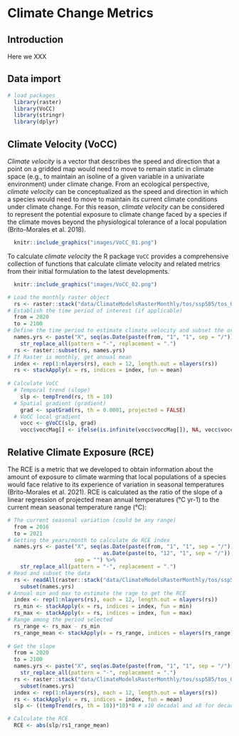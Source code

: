 # Climate Change Metrics

## Introduction

Here we XXX

## Data import


```r
# load packages
  library(raster)
  library(VoCC)
  library(stringr)
  library(dplyr)
```

## Climate Velocity (VoCC)

_Climate velocity_ is a vector that describes the speed and direction that a point on a gridded map would need to move to remain static in climate space (e.g., to maintain an isoline of a given variable in a univariate environment) under climate change. From an ecological perspective, _climate velocity_ can be conceptualized as the speed and direction in which a species would need to move to maintain its current climate conditions under climate change. For this reason, _climate velocity_ can be considered to represent the potential exposure to climate change faced by a species if the climate moves beyond the physiological tolerance of a local population (Brito-Morales et al. 2018).

```r
  knitr::include_graphics("images/VoCC_01.png")
```

To calculate _climate velocity_ the R package `VoCC` provides a comprehensive collection of functions that calculate climate velocity and related metrics from their initial formulation to the latest developments.

```r
  knitr::include_graphics("images/VoCC_02.png")
```

```r
# Load the monthly raster object
  rs <- raster::stack("data/ClimateModelsRasterMonthly/tos/ssp585/tos_Omon_GFDL-CM4_ssp585_2015-2100.grd")
# Establish the time period of interest (if applicable)
  from = 2020
  to = 2100
# Define the time period to estimate climate velocity and subset the original raster
  names.yrs <- paste("X", seq(as.Date(paste(from, "1", "1", sep = "/")), as.Date(paste(to, "12", "1", sep = "/")), by = "month"), sep = "") %>%
    str_replace_all(pattern = "-", replacement = ".")
  rs <- raster::subset(rs, names.yrs)
# If Raster is monthly, get annual mean
  index <- rep(1:nlayers(rs), each = 12, length.out = nlayers(rs))
  rs <- stackApply(x = rs, indices = index, fun = mean)
  
# Calculate VoCC
  # Temporal trend (slope)
    slp <- tempTrend(rs, th = 10)
  # Spatial gradient (gradient)
    grad <- spatGrad(rs, th = 0.0001, projected = FALSE)
  # VoCC local gradient
    vocc <- gVoCC(slp, grad)
    vocc$voccMag[] <- ifelse(is.infinite(vocc$voccMag[]), NA, vocc$voccMag[]) # replace inf with NAs
```

## Relative Climate Exposure (RCE)

The RCE is a metric that we developed to obtain information about the amount of exposure to climate warming that local populations of a species would face relative to its experience of variation in seasonal temperatures (Brito-Morales et al. 2021). RCE is calculated as the ratio of the slope of a linear regression of projected mean annual temperatures (°C yr-1) to the current mean seasonal temperature range (°C):

```r
# The current seasonal variation (could be any range)
  from = 2016
  to = 2021
# Getting the years/month to calculate de RCE index
  names.yrs <- paste("X", seq(as.Date(paste(from, "1", "1", sep = "/")), 
                              as.Date(paste(to, "12", "1", sep = "/")), by = "month"), 
                     sep = "") %>%
    str_replace_all(pattern = "-", replacement = ".")
# Read and subset the data
  rs <- readAll(raster::stack("data/ClimateModelsRasterMonthly/tos/ssp585/tos_Omon_GFDL-CM4_ssp585_2015-2100.grd")) %>% 
    subset(names.yrs)
# Annual min and max to estimate the rage to get the RCE
  index <- rep(1:nlayers(rs), each = 12, length.out = nlayers(rs))
  rs_min <- stackApply(x = rs, indices = index, fun = min)
  rs_max <- stackApply(x = rs, indices = index, fun = max)
# Range among the period selected
  rs_range <- rs_max - rs_min
  rs_range_mean <- stackApply(x = rs_range, indices = nlayers(rs_range), fun = mean)
  
# Get the slope
  from = 2020
  to = 2100
  names.yrs <- paste("X", seq(as.Date(paste(from, "1", "1", sep = "/")), as.Date(paste(to, "12", "1", sep = "/")), by = "month"), sep = "") %>%
    str_replace_all(pattern = "-", replacement = ".")
  rs <- raster::stack("data/ClimateModelsRasterMonthly/tos/ssp585/tos_Omon_GFDL-CM4_ssp585_2015-2100.grd") %>% 
    subset(names.yrs)
  index <- rep(1:nlayers(rs), each = 12, length.out = nlayers(rs))
  rs <- stackApply(x = rs, indices = index, fun = mean)
  slp <- ((tempTrend(rs, th = 10))*10)*8 # x10 decadal and x8 for decades (2020-2100)

# Calculate the RCE
  RCE <- abs(slp/rs1_range_mean)
```






